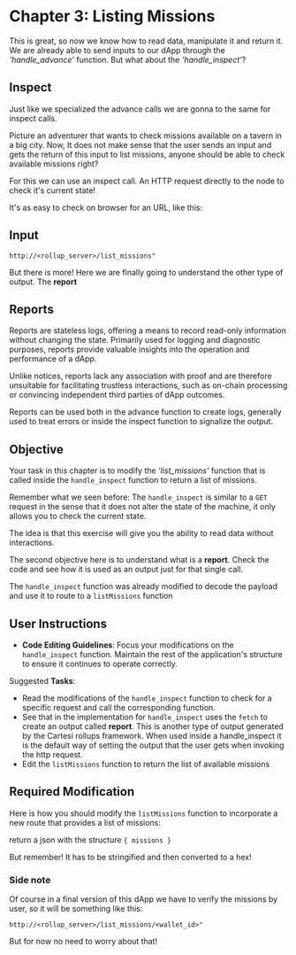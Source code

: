 # Chapter 3: Listing Missions

This is great, so now we know how to read data, manipulate it and return it. We are already able to send inputs to our dApp through the *'handle_advance'* function. But what about the *'handle_inspect'*?

## Inspect
Just like we specialized the advance calls we are gonna to the same for inspect calls. 

Picture an adventurer that wants to check missions available on a tavern in a big city. Now, It does not make sense that the user sends an input and gets the return of this input to list missions, anyone should be able to check available missions right?

For this we can use an inspect call. An HTTP request directly to the node to check it's current state!

It's as easy to check on browser for an URL, like this:
## Input
```url
http://<rollup_server>/list_missions"
```

But there is more! Here we are finally going to understand the other type of output. The **report**

## Reports

Reports are stateless logs, offering a means to record read-only information without changing the state. Primarily used for logging and diagnostic purposes, reports provide valuable insights into the operation and performance of a dApp.

Unlike notices, reports lack any association with proof and are therefore unsuitable for facilitating trustless interactions, such as on-chain processing or convincing independent third parties of dApp outcomes.

Reports can be used both in the advance function to create logs, generally used to treat errors or inside the inspect function to signalize the output. 

## Objective

Your task in this chapter is to modify the *'list_missions'* function that is called inside the `handle_inspect` function to return a list of missions. 

Remember what we seen before: The `handle_inspect` is similar to a `GET` request in the sense that it does not alter the state of the machine, it only allows you to check the current state. 

The idea is that this exercise will give you the ability to read data without interactions.

The second objective here is to understand what is a **report**. Check the code and see how it is used as an output just for that single call.

The `handle_inspect` function was already modified to decode the payload and use it to route to a `listMissions` function

## User Instructions
- **Code Editing Guidelines**: Focus your modifications on the `handle_inspect` function. Maintain the rest of the application's structure to ensure it continues to operate correctly.

Suggested **Tasks**:
- Read the modifications of the `handle_inspect` function to check for a specific request and call the corresponding function.
- See that in the implementation for `handle_inspect` uses the `fetch` to create an output called **report**. This is another type of output generated by the Cartesi rollups framework.
When used inside a handle_inspect it is the default way of setting the output that the user gets when invoking the http request.
- Edit the `listMissions` function to return the list of available missions


## Required Modification
Here is how you should modify the `listMissions` function to incorporate a new route that provides a list of missions:

return a json with the structure `{ missions }`

But remember! It has to be stringified and then converted to a hex!

### Side note
Of course in a final version of this dApp we have to verify the missions by user, so it will be something like this:
```url
http://<rollup_server>/list_missions/<wallet_id>"
```
But for now no need to worry about that!

